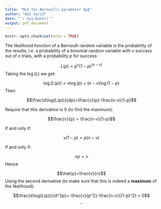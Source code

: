 ```yaml
---
title: "MLE for Bernoulli parameter $p$"
author: "Adi Sarid"
date: "`r Sys.Date()`"
output: pdf_document
---
```


```r
knitr::opts_chunk$set(echo = TRUE)
```

The likelihood function of a Bernoulli random variable is the probability of the results, i.e. a probability of a binomial random variable with $v$ success out of $n$ trials, with a probability $p$ for success:

$$L(p)=p^v(1-p)^{(n-v)}$$
Taking the $\log(L)$ we get:

$$\log(L(p)) = v\log(p) + (n-v)\log{(1-p)}$$
Then

$$\frac{d\log(L(p))}{dp}=\frac{v}{p}-\frac{n-v}{1-p}$$

Require that this derivative is 0 (to find the maximum):

$$\frac{v}{p} = \frac{n-v}{1-p}$$

If and only if:

$$v(1-p) = p(n-v)$$

If and only if:

$$np=v$$
Hence

$$\hat{p}=\frac{v}{n}$$
Using the second derivative (to make sure that this is indeed a **maximum** of the likelihood):

$$\frac{d\log(L(p))}{d^2p}=-\frac{v}{p^2}-\frac{n-v}{(1-p)^2} < 0$$
$$\square$$


